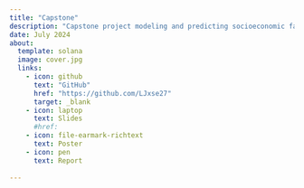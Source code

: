 ```yaml
---
title: "Capstone"
description: "Capstone project modeling and predicting socioeconomic factors influencing premature deaths in the US for SURE 2024 At Carnegie Mellon University"
date: July 2024
about:
  template: solana
  image: cover.jpg
  links:
    - icon: github
      text: "GitHub"
      href: "https://github.com/LJxse27"
      target: _blank
    - icon: laptop
      text: Slides
      #href: 
    - icon: file-earmark-richtext
      text: Poster
    - icon: pen
      text: Report
    
---
```


